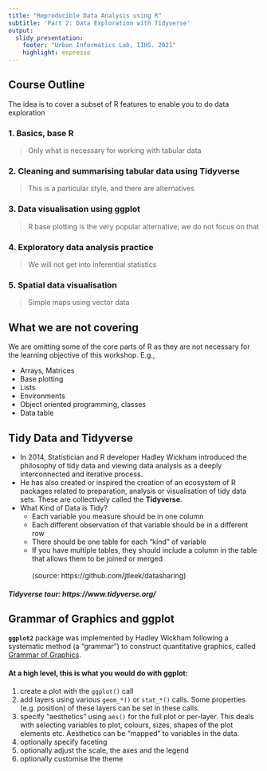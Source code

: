 ```yaml
---
title: "Reproducible Data Analysis using R"
subtitle: 'Part 2: Data Exploration with Tidyverse'
output: 
  slidy_presentation:
    footer: "Urban Informatics Lab, IIHS. 2021"
    highlight: espresso
---
```


## Course Outline {.smaller}

The idea is to cover a subset of R features to enable you to do data exploration

### 1. Basics, base R
> Only what is necessary for working with tabular data

### 2. Cleaning and summarising tabular data using Tidyverse
> This is a particular style, and there are alternatives

### 3. Data visualisation using ggplot
> R base plotting is the very popular alternative; we do not focus on that

### 4. Exploratory data analysis practice
> We will not get into inferential statistics

### 5. Spatial data visualisation
> Simple maps using vector data


## What we are not covering

| We are omitting some of the core parts of R as they are not necessary for the learning objective of this workshop. E.g.,

  - Arrays, Matrices
  - Base plotting
  - Lists
  - Environments
  - Object oriented programming, classes
  - Data table

## Tidy Data and Tidyverse

* In 2014, Statistician and R developer Hadley Wickham introduced the philosophy of tidy data and viewing data analysis as a deeply interconnected and iterative process.
* He has also created or inspired the creation of an ecosystem of R packages related to preparation, analysis or visualisation of tidy data sets. These are collectively called the **Tidyverse**. 
* What Kind of Data is Tidy?
    * Each variable you measure should be in one column
    * Each different observation of that variable should be in a different row
    * There should be one table for each "kind" of variable
    * If you have multiple tables, they should include a column in the table that allows them to be joined or merged
<br><br> (source: https://github.com/jtleek/datasharing)


##### Tidyverse tour: https://www.tidyverse.org/

## Grammar of Graphics and ggplot

| **`ggplot2`** package was implemented by Hadley Wickham following a systematic method (a "grammar") to construct quantitative graphics, called [Grammar of Graphics](https://www.cs.uic.edu/~wilkinson/TheGrammarOfGraphics/GOG.html).  


#### At a high level, this is what you would do with ggplot:

1. create a plot with the `ggplot()` call
1. add layers using various `geom_*()` or `stat_*()` calls. Some properties (e.g. position) of these layers can be set in these calls.
1. specify "aesthetics" using `aes()` for the full plot or per-layer. This deals with selecting variables to plot, colours, sizes, shapes of the plot elements etc. Aesthetics can be "mapped" to variables in the data.
1. optionally specify faceting
1. optionally adjust the scale, the axes and the legend
1. optionally customise the theme

